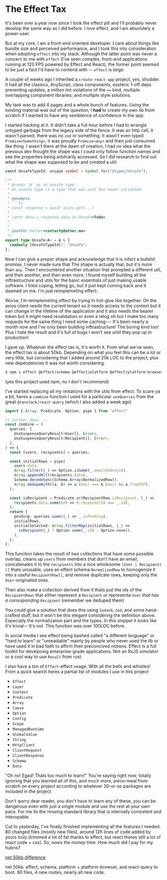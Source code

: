 # The Effect Tax

It's been over a year now since I took the effect pill and I'll probably never develop the same way as I did before. I love effect, and I am absolutely a power-user.

But at my core, I am a front-end oriented developer. I care about things like bundle size and perceived performance, and I took this into consideration when adopting `effect` into my stack. Although the latter point was never a concern to me with `effect` (I've seen complex, front-end applications running at 120 FPS powered by Effect and React), the former point seemed to be just a fact I'd have to contend with -- `effect` is *large*.

A couple of weeks ago I inherited a `create-react-app` project, yes, shudder.
It had all the classics, AnyScript, class components, esoteric 1-off deps preventing updates,
a million lint violations of the `==` kind, multiple overlapping component libraries,
and multiple style solutions.

My task was to add 4 pages and a whole bunch of features.
Using the existing material was out of the question, I **had** to create my own lib from scratch
if I wanted to have any semblence of confidence in the app.

I started hacking at it. It didn't take a full hour before I had to wrangle untyped garbage from the legacy
side of the fence. It was an http call, it wasn't parsed, there was no `zod` or something. It wasn't
even typed `Promise<Something>`, it was proudly `Promise<any>` and then just consumed like thing.
I wasn't there at the dawn of creation, I had no idea what the previous dev thought the shape was
I could only follow function names and see the properties being arbitrarily accessed. So I did research to
find out what the shape was supposed to be and created a util:

```ts
const UnsafeTypeId: unique symbol = Symbol.for("@types/Unsafe");

/**
 * Brands `A` as an unsafe type.
 * An unsafe type is a type that was cast but never validated.
 *
 * @example
 * ```ts
 * const response = await axios.get(...)
 *
 * const data = response.data as Unsafe<Todo>
 * ```
 *
 * @author Datner<contact@datner.me>
 */
export type Unsafe<A> = A & {
  readonly [UnsafeTypeId]?: "Unsafe";
};
```

Now I can give a proper shape and acknowledge that it is infact a bullshit promise, I never made sure that
The shape is actually that, but it's more than `any`.
Then I encountered another situation that prompted a different util, and then another, and then
even more, I found myself building all the
inftrastructure and utils for the basic essentials of just making usable software.
I tried coping, letting go, but it just kept coming back and it dawned on me. I'm just reimplemeting effect.

Worse, I'm reimplemeting effect by trying to hot-glue libs together. Oh the axios client needs the current
tenant so it needs access to the context but it can change in the lifetime of the application and it also
needs the bearer token but it might need revalidation or even a relog oh but I make too many requests
for the same thing I need some caching--- It's been nearly a month
now and I've only been building inftrastructure!
The boring kind too! Plus I hate the result and it's full of bugs I won't see until they pop up in production!

I gave up. Whatever the effect tax is, it's worth it.
From what we've seen, the effect tax is about 50kb. Depending on what you feel this can be
a lot or very little, but considering that I added around 20k LOC to the project, plus new dependencies
It was not worth considering.

```sh
$ npm i effect @effect/schema @effect/platform @effect/platform-browser
```

(yes this project used npm, no I don't recommend)

I've started replacing all my imitations with the utils from effect.
To scare ya a bit, heres a `combine` function I used for a particular `useQueries`
from the great `@tanstack/react-query` (which I also added a week ago)

```ts
import { Array, Predicate, Option, pipe } from "effect"

// further down....
const combine = (
  queries: [
    UseSuspenseQueryResult<User[], Error>,
    UseSuspenseQueryResult<Recipient[], Error>,
  ],
) => {
  const [users, recipients] = queries;

  const initialRows = pipe(
    users.data,
    Array.filter((_) => Option.isSome(_.emailAddress)),
    Array.appendAll(recipients.data),
    Schema.decodeSync(Schema.Array(NormalizedRow)),
    Array.dedupeWith((a, b) => a.Email === b.Email && a.fromISP),
  );

  const isRecipient = Predicate.or(RecipientRow.isRecipient, (_) =>
    recipients.data.some((r) => r.recepientId === _.id),
  );
  return {
    pending: queries.some((_) => _.isPending),
    initialRows,
    initialSelected: Array.filterMap(initialRows, (_) =>
      isRecipient(_) ? Option.some(_.id) : Option.none(),
    ),
  };
};
```

This function takes the result of two collections that have some possible overlap,
cleans up `users` from members that don't have an email,
concatenates it to the `recipients` into a nice wholesome `(User | Recipient)[]` thats unusable,
uses an effect schema `NormalizedRow` to homogenize it into a useful `RecipientRow[]`, and remove duplicate
rows, keeping only the `User`-originated ones.

Then also make a collection derived from it thats just the ids of the `RecipientRows` that either represent
a `Recipient` *or* representa `User` *that has a corresponding `Recipient`* (remember we deduped them)

You could glue a solution that does this using `lodash`, `zod`, and some hand-crafted stuff, but it won't
be this elegant considering the definition above. Especially the normalization part and the types.
In this snippet it looks like it's trivial-- It's not. This function was over 100LOC before.

In social media I see effect being bashed called "a different language" or "hard to learn" or "unreadable"
mainly by people who never used the lib or have used it in bad faith to affirm their preconcived notions.
Effect is a full toolkit for develpoing enterprise-grade applications. Not an RxJS simulator or a cool way
to use `Result` from rust.

I also have a ton of `Effect`-effect usage.
With all the bells and whistles! From a quick search heres a partial list of modules I use in this project

- `Effect`
- `Layer`
- `Context`
- `Predicate`
- `Array`
- `Cause`
- `Option`
- `Config`
- `Scope`
- `ManagedRuntime`
- `GlobalValue`
- `String`
- `HttpClient`
- `ClientRequest`
- `ClientResponse`
- `Schema`
- `Data`

"Oh no! Egad! Thats too much to learn!" You're saying right now, totally ignoring that you learned
all of this, and much more, piece-meal from scratch on every project according to whatever 30-or-so packages
are included in the project.

Don't worry dear reader, you don't have to learn any of these, you can be dangerous
even with just a single module and use the rest at your own pace. For me its the missing standard library
that is internally consistent and interopable.

Cut to yesterday, I've finally finished implementing all the features I needed.
80 changed files (mostly new files), around 12K lines of code added by yours truly
(trimmed a lot of fat thanks to effect, but react theres still a lot of react code + css).
So, nows the money time. How much did I pay for my hubris?

[net 50kb difference](/public/images/datner-bundle-50kb.png)

net 50kb.
effect, schema, platform + platform-browser, and react-query to boot.
80 files, 4 new routes, nearly all new code.

